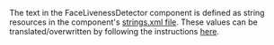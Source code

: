 The text in the FaceLivenessDetector component is defined as string resources in the component's [strings.xml file](TODO-ADD-LINK). These values can be translated/overwritten by following the instructions [here](https://developer.android.com/guide/topics/resources/localization#creating-alternatives).
